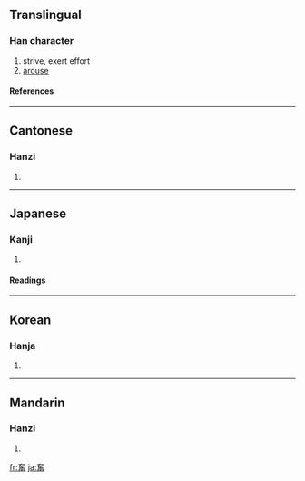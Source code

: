 {{see|奋}}

==Translingual==
===Han character===
{{Han char|rn=37|rad=大|as=13|sn=16|four=4060<sub>1</sub>|canj=大人土田 (KOGW)}}
# strive, exert effort
# [[arouse]]
====References====
{{Han ref|kx=0254.090|dkj=06012|dj=0515.350|hdz=10550.030|uh=596E|ud=22894|bh=BEC4|bd=48836}}
----
==Cantonese==
===Hanzi===
{{yue-hanzi|jyut=|y=fan5}}
# {{defn|Cantonese}}
----
==Japanese==
===Kanji===
{{ja-kanji|grade=6|rs=大13}}
# {{defn|Japanese}} 
====Readings====
{{ja-readings|on=[[ふん]] (fun)|kun=[[ふるう]] (furuu)}}
----
==Korean==
===Hanja===
{{ko-hanja|hangeul=분|rv=bun|mr=pun}}
# {{defn|Korean}}
----
==Mandarin==
===Hanzi===
{{cmn-hanzi|sim=奋|pin=[[fèn]] ([[fen4]])|wg=fen<sup>4</sup>}}
# {{defn|Mandarin}}

[[fr:奮]]
[[ja:奮]]